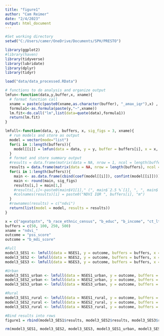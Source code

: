 ```yaml
---
title: "figure1"
author: "Cam Reimer"
date: "2/4/2023"
output: html_document
---
```


```r
#Set working directory 
setwd("C:/Users/camer/OneDrive/Documents/SPH/PRESTO")

library(ggplot2)
#library(haven)
library(tidyverse)
library(lubridate)
library(dplyr)
library(tidyr)

load("data/data_processed.RData")
```

```r
# functions to do analysis and organize output 
lmfun<-function(data,y,buffer,x, xname){
  # format function call 
  xname = paste(c(paste0(xname,as.character(buffer), "_amax_iqr"),x) , collapse = " + ")
  formula1<-as.formula(paste(y,"~",xname))
  lm.fit<-do.call("lm",list(data=quote(data),formula1))
  return(lm.fit)
}

lmfull<-function(data, y, buffers, x, sig_figs = 3, xname){
  # run models and store as output
  model = vector(mode="list")
  for(i in 1:length(buffers)){
    model[[i]] = lmfun(data = data, y = y, buffer = buffers[i], x = x, xname=xname)
  }
  # format and store summary output
  #results = data.frame(matrix(data = NA, nrow = 1, ncol = length(buffers)))
  results = data.frame(matrix(data = NA, nrow = length(buffers), ncol = 3))
  for(i in 1:length(buffers)){
    main <- as.data.frame(cbind(coef(model[[i]]), confint(model[[i]])))[-1,]
    main <- round(main, sig_figs)
    results[i,] = main[1,]
    #results[,i]<-paste0(main$V1[1]," (", main$`2.5 %`[1], ", ", main$`97.5 %`[1], ")")
    #colnames(results)[i] = paste0("NDVI IQR ", buffers[i], "m")
  }
  #rownames(results) = c("ndvi")
  return(list(model = model, results = results))
}
```

```r
x = c("ageatqstn", "b_race_ethnic_census", "b_educ", "b_income", "ct_lths")
buffers = c(50, 100, 250, 500)
xname = "ndvi_"
outcome = "pss_score"
outcome = "b_mdi_score"

#Full
model3_SES1 <- lmfull(data = NSES1, y = outcome, buffers = buffers, x = x[1:5], sig_figs = 3, xname = xname)
model3_SES2 <- lmfull(data = NSES2, y = outcome, buffers = buffers, x = x[1:5], sig_figs = 3, xname = xname)
model3_SES3 <- lmfull(data = NSES3, y = outcome, buffers = buffers, x = x[1:5], sig_figs = 3, xname = xname)

#Urban
model3_SES1_urban <- lmfull(data = NSES1_urban, y = outcome, buffers = buffers, x = x[1:5], sig_figs = 3, xname = xname)
model3_SES2_urban <- lmfull(data = NSES2_urban, y = outcome, buffers = buffers, x = x[1:5], sig_figs = 3, xname = xname)
model3_SES3_urban <- lmfull(data = NSES3_urban, y = outcome, buffers = buffers, x = x[1:5], sig_figs = 3, xname = xname)

#Rural
model3_SES1_rural <- lmfull(data = NSES1_rural, y = outcome, buffers = buffers, x = x[1:5], sig_figs = 3, xname = xname)
model3_SES2_rural <- lmfull(data = NSES2_rural, y = outcome, buffers = buffers, x = x[1:5], sig_figs = 3, xname = xname)
model3_SES3_rural <- lmfull(data = NSES3_rural, y = outcome, buffers = buffers, x = x[1:5], sig_figs = 3, xname = xname)

#Bind results into rows
figure1 = rbind(model3_SES1$results, model3_SES2$results, model3_SES3$results, model3_SES1_urban$results, model3_SES2_urban$results, model3_SES3_urban$results, model3_SES1_rural$results, model3_SES2_rural$results, model3_SES3_rural$results )

rm(model3_SES1, model3_SES2, model3_SES3, model3_SES1_urban, model3_SES2_urban, model3_SES3_urban, model3_SES1_rural, model3_SES2_rural, model3_SES3_rural, urban, rural)
```
